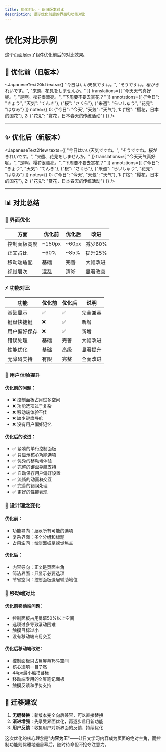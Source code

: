 ```yaml
---
title: 优化对比 - 新旧版本对比
description: 展示优化前后的界面和功能对比
---
```



# 优化对比示例

这个页面展示了组件优化前后的对比效果。

## 🔄 优化前（旧版本）

<JapaneseText2Old
    texts={[
        "今日はいい天気ですね。",
        "そうですね。桜がきれいです。",
        "来週、花見をしませんか。"
    ]}
    translations={[
        "今天天气真好呢。",
        "是啊。樱花很漂亮。",
        "下周要不要去赏花？"
    ]}
    annotations={[
        {"今日": "きょう", "天気": "てんき"},
        {"桜": "さくら"},
        {"来週": "らいしゅう", "花見": "はなみ"}
    ]}
    notes={{
        0: {"今日": "今天", "天気": "天气"},
        1: {"桜": "樱花，日本的国花"},
        2: {"花見": "赏花，日本春天的传统活动"}
    }}
/>

---

## ✨ 优化后（新版本）

<JapaneseText2New
    texts={[
        "今日はいい天気ですね。",
        "そうですね。桜がきれいです。",
        "来週、花見をしませんか。"
    ]}
    translations={[
        "今天天气真好呢。",
        "是啊。樱花很漂亮。",
        "下周要不要去赏花？"
    ]}
    annotations={[
        {"今日": "きょう", "天気": "てんき"},
        {"桜": "さくら"},
        {"来週": "らいしゅう", "花見": "はなみ"}
    ]}
    notes={{
        0: {"今日": "今天", "天気": "天气"},
        1: {"桜": "樱花，日本的国花"},
        2: {"花見": "赏花，日本春天的传统活动"}
    }}
/>

---

## 📊 对比总结

### 🎯 **界面优化**

| 方面 | 优化前 | 优化后 | 改进 |
|------|--------|--------|------|
| 控制面板高度 | ~150px | ~60px | 减少60% |
| 正文占比 | ~60% | ~85% | 提升25% |
| 移动端适配 | 基础 | 完善 | 大幅改进 |
| 视觉层次 | 混乱 | 清晰 | 显著改善 |

### ⚡ **功能对比**

| 功能 | 优化前 | 优化后 | 说明 |
|------|--------|--------|------|
| 基础显示 | ✅ | ✅ | 完全兼容 |
| 键盘快捷键 | ❌ | ✅ | 新增 |
| 用户偏好保存 | ❌ | ✅ | 新增 |
| 错误处理 | 基础 | 完善 | 大幅改进 |
| 性能优化 | 基础 | 高级 | 显著提升 |
| 无障碍支持 | 有限 | 完整 | 全面改进 |

### 🚀 **用户体验提升**

#### 优化前的问题：
- ❌ 控制面板占用过多空间
- ❌ 功能选项过于复杂
- ❌ 移动端体验不佳
- ❌ 缺少键盘导航
- ❌ 没有用户偏好记忆

#### 优化后的改进：
- ✅ 紧凑的单行控制面板
- ✅ 只显示核心功能选项
- ✅ 优秀的移动端体验
- ✅ 完整的键盘导航支持
- ✅ 自动保存用户偏好设置
- ✅ 流畅的动画和交互
- ✅ 完善的错误处理
- ✅ 更好的性能表现

### 🎨 **设计理念变化**

#### 优化前：
- 功能导向：展示所有可能的选项
- 复杂界面：多个分组和标题
- 占用空间：控制面板是视觉焦点

#### 优化后：
- 内容导向：正文是页面主角
- 简洁界面：只显示必要选项
- 节省空间：控制面板退居辅助地位

### 📱 **移动端对比**

#### 优化前移动端问题：
- 控制面板占用屏幕50%以上空间
- 选项过多导致滚动困难
- 触摸目标过小
- 没有移动端专用交互

#### 优化后移动端改进：
- 控制面板只占用屏幕15%空间
- 核心选项一目了然
- 44px最小触摸目标
- 移动端专用的全屏笔记面板
- 触摸反馈和手势支持

## 🎯 **迁移建议**

1. **无缝替换**：新版本完全向后兼容，可以直接替换
2. **渐进增强**：先享受界面优化，再逐步启用新功能
3. **用户反馈**：收集用户对新界面的反馈，持续优化

这次优化的核心理念是"**内容为王**"——让日文学习内容成为页面的绝对主角，而控制功能则优雅地退居幕后，随时待命但不抢夺注意力。